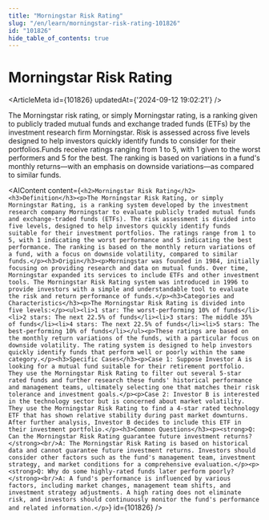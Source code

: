 ```yaml
---
title: "Morningstar Risk Rating"
slug: "/en/learn/morningstar-risk-rating-101826"
id: "101826"
hide_table_of_contents: true
---
```



# Morningstar Risk Rating

<ArticleMeta id={101826} updatedAt={'2024-09-12 19:02:21'} />
<div className='border-solid border-b border-t-0 my-4 border-[var(--ifm-color-gray-300)]' />

The Morningstar risk rating, or simply Morningstar rating, is a ranking given to publicly traded mutual funds and exchange traded funds (ETFs) by the investment research firm Morningstar. Risk is assessed across five levels designed to help investors quickly identify funds to consider for their portfolios.Funds receive ratings ranging from 1 to 5, with 1 given to the worst performers and 5 for the best. The ranking is based on variations in a fund's monthly returns—with an emphasis on downside variations—as compared to similar funds.

<AIContent content={`<h2>Morningstar Risk Rating</h2><h3>Definition</h3><p>The Morningstar Risk Rating, or simply Morningstar Rating, is a ranking system developed by the investment research company Morningstar to evaluate publicly traded mutual funds and exchange-traded funds (ETFs). The risk assessment is divided into five levels, designed to help investors quickly identify funds suitable for their investment portfolios. The ratings range from 1 to 5, with 1 indicating the worst performance and 5 indicating the best performance. The ranking is based on the monthly return variations of a fund, with a focus on downside volatility, compared to similar funds.</p><h3>Origin</h3><p>Morningstar was founded in 1984, initially focusing on providing research and data on mutual funds. Over time, Morningstar expanded its services to include ETFs and other investment tools. The Morningstar Risk Rating system was introduced in 1996 to provide investors with a simple and understandable tool to evaluate the risk and return performance of funds.</p><h3>Categories and Characteristics</h3><p>The Morningstar Risk Rating is divided into five levels:</p><ul><li>1 star: The worst-performing 10% of funds</li><li>2 stars: The next 22.5% of funds</li><li>3 stars: The middle 35% of funds</li><li>4 stars: The next 22.5% of funds</li><li>5 stars: The best-performing 10% of funds</li></ul><p>These ratings are based on the monthly return variations of the funds, with a particular focus on downside volatility. The rating system is designed to help investors quickly identify funds that perform well or poorly within the same category.</p><h3>Specific Cases</h3><p>Case 1: Suppose Investor A is looking for a mutual fund suitable for their retirement portfolio. They use the Morningstar Risk Rating to filter out several 5-star rated funds and further research these funds' historical performance and management teams, ultimately selecting one that matches their risk tolerance and investment goals.</p><p>Case 2: Investor B is interested in the technology sector but is concerned about market volatility. They use the Morningstar Risk Rating to find a 4-star rated technology ETF that has shown relative stability during past market downturns. After further analysis, Investor B decides to include this ETF in their investment portfolio.</p><h3>Common Questions</h3><p><strong>Q: Can the Morningstar Risk Rating guarantee future investment returns?</strong><br/>A: The Morningstar Risk Rating is based on historical data and cannot guarantee future investment returns. Investors should consider other factors such as the fund's management team, investment strategy, and market conditions for a comprehensive evaluation.</p><p><strong>Q: Why do some highly-rated funds later perform poorly?</strong><br/>A: A fund's performance is influenced by various factors, including market changes, management team shifts, and investment strategy adjustments. A high rating does not eliminate risk, and investors should continuously monitor the fund's performance and related information.</p>`} id={101826} />
